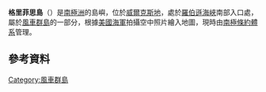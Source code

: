 {{Coord|66|20|S|110|29|E|display=title}}

'''格里菲思島'''（{{lang-en|Griffith Island}}）是[[南極洲|南極洲]]的島嶼，位於[[威爾克斯地|威爾克斯地]]，處於[[羅伯遜海峽_(威爾克斯地)|羅伯遜海峽]]南部入口處，屬於[[風車群島|風車群島]]的一部分，根據[[美國海軍|美國海軍]]拍攝空中照片繪入地圖，現時由[[南極條約體系|南極條約體系]]管理。

==參考資料==
{{usgs-gazetteer}}

{{DEFAULTSORT:Griffith Island}}
[[Category:風車群島|Category:風車群島]]


{{WilkesLand-geo-stub}}